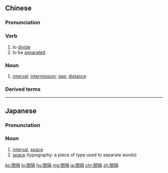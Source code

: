 {{also|间隔}}
==Chinese==
{{zh-forms|s=间隔}}

===Pronunciation===
{{zh-pron
|m=jiàngé
|c=gaan3 gaak3
|mn=keng-keh
|cat=v,n
}}

===Verb===
{{zh-verb}}

# to [[divide]]
# to be [[separated]]

===Noun===
{{zh-noun}}

# [[interval]]; [[intermission]]; [[gap]]; [[distance]]

===Derived terms===
{{zh-der|間隔號|間隔年}}

{{zh-cat|Advanced}}

----

==Japanese==
{{ja-kanjitab|かん|かく|yomi=on}}

===Pronunciation===
{{ja-pron|かんかく|y=on}}

===Noun===
{{ja-noun|かんかく}}

# [[interval]], [[space]]
# [[space]] (typography: a piece of type used to separate words)

[[ko:間隔]]
[[lo:間隔]]
[[hu:間隔]]
[[mg:間隔]]
[[ja:間隔]]
[[chr:間隔]]
[[zh:間隔]]